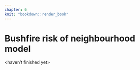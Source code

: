 ```yaml
---
chapter: 6
knit: "bookdown::render_book"
---
```


# Bushfire risk of neighbourhood model {#ch:risk}


<haven't finished yet>
